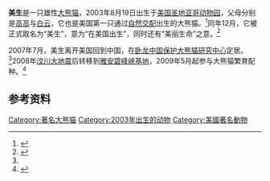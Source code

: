 {{Infobox Panda
|name          = 美生
|image         = Mei Sheng.jpg
|width         = 230px
|caption       = 
|other names   =
|number        = 563<ref>{{cite web|url=http://pandanews.org/the-pandas/563_mei-sheng|title=Mei Sheng|publisher=Panda News|accessdate=2011-01-13|archive-date=2016-04-06|archive-url=https://web.archive.org/web/20160406050802/http://pandanews.org/the-pandas/563_mei-sheng|dead-url=no}}</ref>
|sex           = 雄性
|date of birth = {{birth date and age|2003|8|19}}
|date of death = 

|place   = [[美国|美国]][[圣地亚哥动物园|圣地亚哥动物园]]
|period  = 2003年－2007年
|place2  = [[四川卧龙国家级自然保护区|卧龙中国保护大熊猫研究中心]]
|period2 = 2007年－2008年
|place3  = [[雅安碧峰峡基地|雅安碧峰峡基地]]
|period3 = 2008年－
|place4  = 
|period4 = 
|place5  = 
|period5 = 

|spouse   =
|parents  = [[高高|高高]]、[[白云_(大熊猫)|白云]]
|children = 
|siblings = [[苏琳|苏琳]]、[[珍珍|珍珍]]、[[云子_(大熊猫)|云子]]、小禮物
}}

'''美生'''是一只雄性[[大熊猫|大熊猫]]，2003年8月19日出生于[[美国|美国]][[圣地亚哥动物园|圣地亚哥动物园]]，父母分别是[[高高|高高]]与[[白云_(大熊猫)|白云]]，它也是美国第一只通过[[自然交配|自然交配]]出生的大熊猫。<ref name="people">{{cite web|url=http://env.people.com.cn/GB/6500568.html|title=“海归”大熊猫“美生”回到老家四川|publisher=人民网|date=2007-11-08|deadurl=yes|archiveurl=https://web.archive.org/web/20081011134609/http://env.people.com.cn/GB/6500568.html|archivedate=2008-10-11}}</ref>同年12月，它被正式取名为“美生”，意为“在美国出生”，同时还有“美丽生命”之意。<ref>{{cite web|url=http://epochtimes.com/b5/3/12/18/n432062.htm|title=美國出生熊貓寶寶 取名"美生"|publisher=大纪元|date=2003-12-18|accessdate=2011-01-13|archive-date=2016-03-04|archive-url=https://web.archive.org/web/20160304192029/http://www.epochtimes.com/b5/3/12/18/n432062.htm|dead-url=no}}</ref>

2007年7月，美生离开美国回到中国，在[[四川卧龙国家级自然保护区|卧龙中国保护大熊猫研究中心]]定居。<ref name="people" />2008年[[汶川大地震|汶川大地震]]后转移到[[雅安碧峰峡基地|雅安碧峰峡基地]]，2009年5月起参与大熊猫繁育配种。<ref>{{cite web|url=http://www.bifengxia.com/content.asp?nid=465|title=卧龙“海归大熊猫乐园”落成暨2010年16只熊猫宝宝亮相仪式在雅安碧峰峡基地举行|publisher=碧峰峡|date=2010-11-19|access-date=2011-01-13|archive-date=2019-08-24|archive-url=https://web.archive.org/web/20190824052457/http://www.bifengxia.com/content.asp?nid=465|dead-url=yes}}</ref>

== 参考资料 ==
{{Commonscat|Mei Sheng}}
{{reflist}}

{{著名大熊貓}}
{{mammal-stub}}
[[Category:著名大熊猫|Category:著名大熊猫]]
[[Category:2003年出生的动物|Category:2003年出生的动物]]
[[Category:美國著名動物|Category:美國著名動物]]